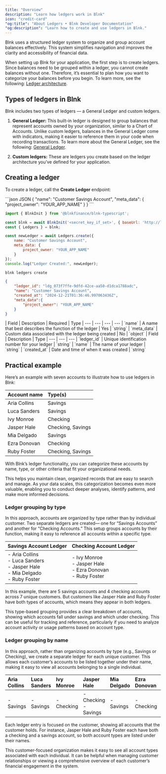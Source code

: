 ```yaml
---
title: "Overview"
description: "Learn how ledgers work in Blnk"
icon: "credit-card"
"og:title": "About Ledgers • Blnk Developer Documentation"
"og:description": "Learn how to create and use ledgers in Blnk."
---
```



Blnk uses a structured ledger system to organize and group account balances effectively. This system simplifies navigation and improves the clarity and accessibility of financial data.

When setting up Blnk for your application, the first step is to create ledgers. Since balances need to be grouped within a ledger, you cannot create balances without one. Therefore, it’s essential to plan how you want to categorize your balances before you begin. To learn more, see the following: [Ledger architecture](/ledgers/architecture).

## Types of ledgers in Blnk

Blnk includes two types of ledgers — a General Ledger and custom ledgers.

1. **General Ledger:** This built-in ledger is designed to group balances that represent accounts owned by your organization, similar to a Chart of Accounts. Unlike custom ledgers, balances in the General Ledger come with indicators, making it easier to reference them in your code when recording transactions. To learn more about the General Ledger, see the following: [General Ledger](/ledgers/general-ledger).

2. **Custom ledgers:** These are ledgers you create based on the ledger architecture you’ve defined for your application.

<CardGroup>
  <Card title="Creating balances in the General Ledger" iconType="duotone" icon="abacus" href="../balances/internal-balances"></Card>
  <Card title="Architecting your ledger" iconType="duotone" icon="sitemap" href="architecture"></Card>
</CardGroup>

## Creating a ledger

To create a ledger, call the **Create Ledger** endpoint:

<CodeGroup>
```json JSON
{
    "name": "Customer Savings Account",
    "meta_data": {
        "project_owner": "YOUR_APP_NAME"
    }
}
``` 

```javascript TypeScript
import { BlnkInit } from '@blnkfinance/blnk-typescript';

const blnk = await BlnkInit('<secret_key_if_set>', { baseUrl: 'http://localhost:5001' });
const { Ledgers } = blnk;

const newLedger = await Ledgers.create({
    name: "Customer Savings Account",
    meta_data: {
        project_owner: "YOUR_APP_NAME"
    }
});
console.log("Ledger Created:", newLedger);
```

```bash Blnk CLI
blnk ledgers create
```
</CodeGroup>

```json Response
{
    "ledger_id": "ldg_073f7ffe-9dfd-42ce-aa50-d1dca1788adc",
    "name": "Customer Savings Account",
    "created_at": "2024-12-21T01:36:46.997063436Z",
    "meta_data":{
        "project_owner": "YOUR_APP_NAME"
    }
}
```

<Tabs>
    <Tab title="Request">
        | Field | Description | Required | Type
		| --- | --- | --- | ---
		| `name` | A name that best describes the function of the ledger | Yes | `string`
		| `meta_data` | Custom data associated with the ledger being created | No | `object`
    </Tab>
    <Tab title="Response">
        | Field | Description | Type
		| --- | --- | --- 
		| `ledger_id` | Unique identification number for your ledger | `string`
		| `name` | The name of your ledger | `string`
		| `created_at` | Date and time of when it was created | `string`
    </Tab>
</Tabs>

## Practical example

Here’s an example with seven accounts to illustrate how to use ledgers in Blnk:

| Account name | Type(s) | 
| :--- | :--- |
| Aria Collins | Savings |
| Luca Sanders | Savings |
| Ivy Monroe | Checking |
| Jasper Hale | Checking, Savings |
| Mia Delgado | Savings |
| Ezra Donovan | Checking |
| Ruby Foster | Checking, Savings |

With Blnk’s ledger functionality, you can categorize these accounts by name, type, or other criteria that fit your organizational needs. 

This helps you maintain clean, organized records that are easy to search and manage. As your data scales, this categorization becomes even more valuable, enabling you to conduct deeper analyses, identify patterns, and make more informed decisions.

### Ledger grouping by type

In this approach, accounts are organized by type rather than by individual customer. Two separate ledgers are created— one for “Savings Accounts” and another for “Checking Accounts.” This setup groups accounts by their function, making it easy to reference all accounts within a specific type.

| Savings Account Ledger | Checking Account Ledger |
| :--- | :--- |
| - Aria Collins <br/> - Luca Sanders <br/> - Jasper Hale <br/> - Mia Delgado <br/> - Ruby Foster| - Ivy Monroe <br/> - Jasper Hale <br/> - Ezra Donovan <br/> - Ruby Foster |

In this example, there are 5 savings accounts and 4 checking accounts across 7 unique customers. But customers like Jasper Hale and Ruby Foster have both types of accounts, which means they appear in both ledgers.

This type-based grouping provides a clear breakdown of accounts, showing which accounts fall under savings and which under checking. This can be useful for tracking and reference, particularly if you need to analyze account activity or usage patterns based on account type.

### Ledger grouping by name

In this approach, rather than organizing accounts by type (e.g., Savings or Checking), we create a separate ledger for each unique customer. This allows each customer’s accounts to be listed together under their name, making it easy to view all accounts belonging to a single individual.

| **Aria Collins** | **Luca Sanders** | **Ivy Monroe** | **Jasper Hale** | **Mia Delgado** | **Ezra Donovan** | **Ruby Foster** |
| :--- | :--- | :--- | :--- | :--- | :--- | :--- |
| - Savings | - Savings | - Checking | - Checking <br/> - Savings | - Savings | - Checking | - Checking <br/> - Savings |

Each ledger entry is focused on the customer, showing all accounts that the customer holds. For instance, Jasper Hale and Ruby Foster each have both a checking and a savings account, so both account types are listed under their names.

This customer-focused organization makes it easy to see all account types associated with each individual. It can be helpful when managing customer relationships or viewing a comprehensive overview of each customer’s financial engagement in the system.

<NeedHelp />